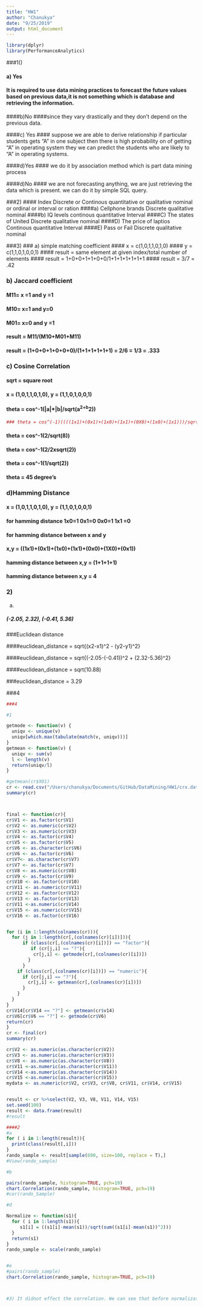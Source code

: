 ```yaml
---
title: "HW1"
author: "Chanukya"
date: "9/25/2019"
output: html_document
---
```

```r
library(dplyr)
library(PerformanceAnalytics)
```


###1()

#### a) Yes
#### It is required to use data mining practices to forecast the future values based on previous data,it is not something which is database and retrieving the information.

####b)No
####since they vary drastically and they don't depend on the previous data.

####c) Yes
#### suppose we are able to derive relationship if particular students gets "A"  in one subject then there is high probability on of getting "A" in operating system they we can predict the students who are likely to "A" in operating systems.

####d)Yes
#### we do it by association method which is part data mining process

####d)No
#### we are not forecasting anything, we are just retrieving the data which is present. we can do it by simple SQL query.




###2)
####    Index               Discrete or Continous         quantitative or qualitative        nominal or ordinal or interval or ration
####a) Cellphone brands          Discrete                      qualitative                             nominal
####b) IQ levels                 continous                      quantitative                           Interval
####C) The states of United       Discrete                      qualitative                            nominal
####D) The price of laptios      Continous                      quantitative                           Interval
####E) Pass or Fail              Discrete                        qualitative                           nominal                     

                



###3)
### a) simple matching coefficient 
#### x = c(1,0,1,1,0,1,0) 
#### y = c(1,1,0,1,0,0,1)
#### result = same element at given index/total number of elements
#### result = 1+0+0+1+1+0+0/1+1+1+1+1+1+1
#### result = 3/7 = .42

### b) Jaccard coefficient
####  M11=  x =1 and y =1
####  M10=  x=1 and y=0
####  M01=  x=0 and y =1
#### result = M11/(M10+M01+M11)
#### result = (1+0+0+1+0+0+0)/(1+1+1+1+1+1) = 2/6 = 1/3 = .333


### c) Cosine Correlation
#### sqrt = square root
####  x = (1,0,1,1,0,1,0), y = (1,1,0,1,0,0,1)
####  theta = cos^-1(|a|*|b|/sqrt(a^2+b^2))


```r
### theta = cos^(-1)((((1x1)+(0x1)+(1x0)+(1x1)+(0X0)+(1x0)+(1x1)))/sqrt((1^2+1^2+1^2+1^2))++((1^2+1^2+1^2+1^2)))
```
#### theta = cos^-1(2/sqrt(8))
#### theta = cos^-1(2/2xsqrt(2))
#### theta = cos^-1(1/sqrt(2))
#### theta = 45 degree's

### d)Hamming Distance

#### x = (1,0,1,1,0,1,0), y = (1,1,0,1,0,0,1)
#### for hamming distance 1x0=1 0x1=0 0x0=1 1x1 =0
#### for hamming distance between x and y
####  x,y = ((1x1)+(0x1)+(1x0)+(1x1)+(0x0)+(1X0)+(0x1))
#### hamming distance between x,y = (1+1+1+1)
#### hamming distance between x,y = 4


### 2)
a)

##### (-2.05, 2.32), (-0.41, 5.36)
###Euclidean distance

####euclidean_distance =  sqrt{(x2-x1)^2 - (y2-y1)^2}

####euclidean_distance = sqrt{(-2.05-(-0.41))^2 + (2.32-5.36)^2}

####euclidean_distance = sqrt(10.88)

###euclidean_distance = 3.29




###4
```r
###4

#1

getmode <- function(v) {
  uniqv <- unique(v)
  uniqv[which.max(tabulate(match(v, uniqv)))]
}
getmean <- function(v) {
  uniqv <- sum(v)
  l <- length(v)
  return(uniqv/l)
}

#getmean(cr$X01)
cr <- read.csv("/Users/chanukya/Documents/GitHub/DataMining/HW1/crx.data",header=F)
summary(cr)



final <- function(cr){
cr$V1 <- as.factor(cr$V1)
cr$V2 <- as.numeric(cr$V2)
cr$V3 <- as.numeric(cr$V3)
cr$V4 <- as.factor(cr$V4)
cr$V5 <- as.factor(cr$V5)
cr$V6 <- as.character(cr$V6)
cr$V6 <- as.factor(cr$V6)
cr$V7<- as.character(cr$V7)
cr$V7 <- as.factor(cr$V7)
cr$V8 <- as.numeric(cr$V8)
cr$V9 <- as.factor(cr$V9)
cr$V10 <- as.factor(cr$V10)
cr$V11 <- as.numeric(cr$V11)
cr$V12 <- as.factor(cr$V12)
cr$V13 <- as.factor(cr$V13)
cr$V11 <-as.numeric(cr$V14)
cr$V15 <- as.numeric(cr$V15)
cr$V16 <- as.factor(cr$V16)


for (i in 1:length(colnames(cr))){
  for (j in 1:length(cr[,(colnames(cr)[i])])){
      if (class(cr[,(colnames(cr)[i])]) == "factor"){
         if (cr[j,i] == "?"){
          cr[j,i] <- getmode(cr[,(colnames(cr)[i])])
        }
      }
    if (class(cr[,(colnames(cr)[i])]) == "numeric"){
      if (cr[j,i] == "?"){
        cr[j,i] <- getmean(cr[,(colnames(cr)[i])])
      }
    }
  }
}
cr$V14[cr$V14 == "?"] <- getmean(cr$v14)
cr$V6[cr$V6 == "?"] <- getmode(cr$V6)
return(cr)
}   
cr <- final(cr)
summary(cr)

cr$V2 <- as.numeric(as.character(cr$V2))
cr$V3 <- as.numeric(as.character(cr$V3))
cr$V8 <- as.numeric(as.character(cr$V8))
cr$V11 <-as.numeric(as.character(cr$V11))
cr$V14 <-as.numeric(as.character(cr$V14))
cr$V15 <-as.numeric(as.character(cr$V15))
mydata <- as.numeric(cr$V2, cr$V3, cr$V8, cr$V11, cr$V14, cr$V15)


result <- cr %>%select(V2, V3, V8, V11, V14, V15)
set.seed(100)
result <- data.frame(result)
#result

```

```r
####2
#a
for ( i in 1:length(result)){
  print(class(result[,i]))
}
rando_sample <- result[sample(690, size=100, replace = T),]
#View(rando_sample)

#b 

pairs(rando_sample, histogram=TRUE, pch=19)
chart.Correlation(rando_sample, histogram=TRUE, pch=19)
#cor(rando_Sample)

#d

Normalize <- function(s1){
  for ( i in 1:length(s1)){
     s1[i] = ((s1[i]-mean(s1))/sqrt(sum((s1[i]-mean(s1))^2)))
  }
  return(s1)
}
rando_sample <- scale(rando_sample)


#e
#pairs(rando_sample)
chart.Correlation(rando_sample, histogram=TRUE, pch=19)



#3) It didnot effect the correlation. We can see that before normalization and after normalization, correlation in data is almost same.
```
